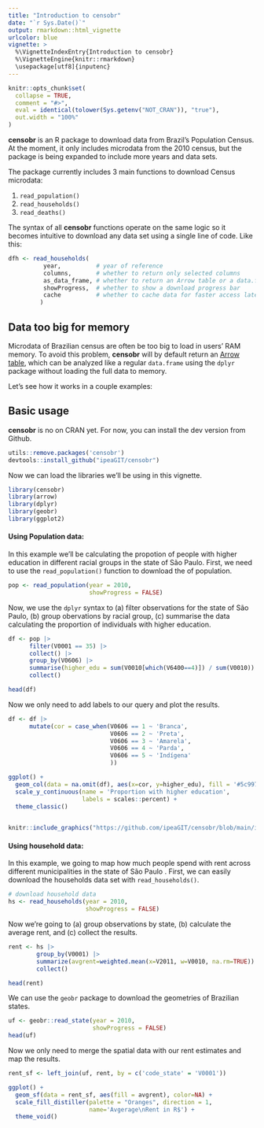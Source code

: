 ```yaml
---
title: "Introduction to censobr"
date: "`r Sys.Date()`"
output: rmarkdown::html_vignette
urlcolor: blue
vignette: >
  %\VignetteIndexEntry{Introduction to censobr}
  %\VignetteEngine{knitr::rmarkdown}
  \usepackage[utf8]{inputenc}
---
```


```r
knitr::opts_chunk$set(
  collapse = TRUE,
  comment = "#>",
  eval = identical(tolower(Sys.getenv("NOT_CRAN")), "true"),
  out.width = "100%"
)
```

**censobr** is an R package to download data from Brazil's Population Census. At the moment, it only includes microdata from the 2010 census, but the package is being expanded to include more years and data sets.

The package currently includes 3 main functions to download Census microdata:

1. `read_population()`
2. `read_households()`
3. `read_deaths()`

The syntax of all **censobr** functions operate on the same logic so it becomes intuitive to download any data set using a single line of code. Like this:

```r
dfh <- read_households(
          year,          # year of reference
          columns,       # whether to return only selected columns
          as_data_frame, # whether to return an Arrow table or a data.frame
          showProgress,  # whether to show a download progress bar
          cache          # whether to cache data for faster access later
         )

```

## Data too big for memory

Microdata of Brazilian census are often be too big to load in users' RAM memory. To avoid this problem, **censobr** will by default return an [Arrow table](https://arrow.apache.org/docs/r/articles/arrow.html#tabular-data-in-arrow), which can be analyzed like a regular `data.frame` using the `dplyr` package without loading the full data to memory.

Let's see how it works in a couple examples:


## Basic usage

**censobr** is no on CRAN yet. For now, you can install the dev version from Github.

```R
utils::remove.packages('censobr')
devtools::install_github("ipeaGIT/censobr")
```

Now we can load the libraries we'll be using in this vignette.

```r
library(censobr)
library(arrow)
library(dplyr)
library(geobr)
library(ggplot2)
```

#### Using Population data:

In this example we'll be calculating the propotion of people with higher education in different racial groups in the state of São Paulo. First, we need to use the `read_population()` function to download the of population.

```r
pop <- read_population(year = 2010,
                       showProgress = FALSE)

```

Now, we use the `dplyr` syntax to (a) filter observations for the state of São Paulo, (b) group obervations by racial group, (c) summarise the data calculating the proportion of individuals with higher education.

```r
df <- pop |>
      filter(V0001 == 35) |>                                              # (a)
      collect() |>
      group_by(V0606) |>                                                  # (b)
      summarise(higher_edu = sum(V0010[which(V6400==4)]) / sum(V0010)) |> # (c)
      collect()

head(df)
```
Now we only need to add labels to our query and plot the results.

```r
df <- df |>
      mutate(cor = case_when(V0606 == 1 ~ 'Branca',
                             V0606 == 2 ~ 'Preta',
                             V0606 == 3 ~ 'Amarela',
                             V0606 == 4 ~ 'Parda',
                             V0606 == 5 ~ 'Indígena'
                             ))

ggplot() +
  geom_col(data = na.omit(df), aes(x=cor, y=higher_edu), fill = '#5c997e') +
  scale_y_continuous(name = 'Proportion with higher education',
                     labels = scales::percent) +
  theme_classic()
  
```
```r
knitr::include_graphics("https://github.com/ipeaGIT/censobr/blob/main/inst/img/vig_output_pop1.png?raw=true")
```

#### Using household data:

In this example, we going to map how much people spend with rent across different municipalities in the state of São Paulo . First, we can easily download the households data set with `read_households()`.

```r
# download household data
hs <- read_households(year = 2010, 
                      showProgress = FALSE)

```

Now we're going to (a) group observations by state, (b) calculate the average rent, and (c) collect the results.

```r
rent <- hs |> 
        group_by(V0001) |>                                                 # (a)
        summarize(avgrent=weighted.mean(x=V2011, w=V0010, na.rm=TRUE)) |>  # (b)
        collect()                                                          # (c)

head(rent)
```

We can use the `geobr` package to download the geometries of Brazilian states.

```r
uf <- geobr::read_state(year = 2010, 
                        showProgress = FALSE)
head(uf)
```

Now we only need to merge the spatial data with our rent estimates and map the results.

```r
rent_sf <- left_join(uf, rent, by = c('code_state' = 'V0001'))

ggplot() +
  geom_sf(data = rent_sf, aes(fill = avgrent), color=NA) +
  scale_fill_distiller(palette = "Oranges", direction = 1, 
                       name='Avgerage\nRent in R$') +
  theme_void()

```
